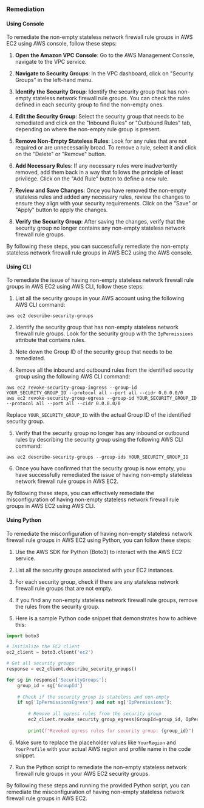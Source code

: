 ### Remediation

#### Using Console

To remediate the non-empty stateless network firewall rule groups in AWS EC2 using AWS console, follow these steps:

1. **Open the Amazon VPC Console**: Go to the AWS Management Console, navigate to the VPC service.

2. **Navigate to Security Groups**: In the VPC dashboard, click on "Security Groups" in the left-hand menu.

3. **Identify the Security Group**: Identify the security group that has non-empty stateless network firewall rule groups. You can check the rules defined in each security group to find the non-empty ones.

4. **Edit the Security Group**: Select the security group that needs to be remediated and click on the "Inbound Rules" or "Outbound Rules" tab, depending on where the non-empty rule group is present.

5. **Remove Non-Empty Stateless Rules**: Look for any rules that are not required or are unnecessarily broad. To remove a rule, select it and click on the "Delete" or "Remove" button.

6. **Add Necessary Rules**: If any necessary rules were inadvertently removed, add them back in a way that follows the principle of least privilege. Click on the "Add Rule" button to define a new rule.

7. **Review and Save Changes**: Once you have removed the non-empty stateless rules and added any necessary rules, review the changes to ensure they align with your security requirements. Click on the "Save" or "Apply" button to apply the changes.

8. **Verify the Security Group**: After saving the changes, verify that the security group no longer contains any non-empty stateless network firewall rule groups.

By following these steps, you can successfully remediate the non-empty stateless network firewall rule groups in AWS EC2 using the AWS console.

#### Using CLI

To remediate the issue of having non-empty stateless network firewall rule groups in AWS EC2 using AWS CLI, follow these steps:

1. List all the security groups in your AWS account using the following AWS CLI command:
```
aws ec2 describe-security-groups
```

2. Identify the security group that has non-empty stateless network firewall rule groups. Look for the security group with the `IpPermissions` attribute that contains rules.

3. Note down the Group ID of the security group that needs to be remediated.

4. Remove all the inbound and outbound rules from the identified security group using the following AWS CLI command:
```
aws ec2 revoke-security-group-ingress --group-id YOUR_SECURITY_GROUP_ID --protocol all --port all --cidr 0.0.0.0/0
aws ec2 revoke-security-group-egress --group-id YOUR_SECURITY_GROUP_ID --protocol all --port all --cidr 0.0.0.0/0
```

Replace `YOUR_SECURITY_GROUP_ID` with the actual Group ID of the identified security group.

5. Verify that the security group no longer has any inbound or outbound rules by describing the security group using the following AWS CLI command:
```
aws ec2 describe-security-groups --group-ids YOUR_SECURITY_GROUP_ID
```

6. Once you have confirmed that the security group is now empty, you have successfully remediated the issue of having non-empty stateless network firewall rule groups in AWS EC2.

By following these steps, you can effectively remediate the misconfiguration of having non-empty stateless network firewall rule groups in AWS EC2 using AWS CLI.

#### Using Python

To remediate the misconfiguration of having non-empty stateless network firewall rule groups in AWS EC2 using Python, you can follow these steps:

1. Use the AWS SDK for Python (Boto3) to interact with the AWS EC2 service.

2. List all the security groups associated with your EC2 instances.

3. For each security group, check if there are any stateless network firewall rule groups that are not empty.

4. If you find any non-empty stateless network firewall rule groups, remove the rules from the security group.

5. Here is a sample Python code snippet that demonstrates how to achieve this:

```python
import boto3

# Initialize the EC2 client
ec2_client = boto3.client('ec2')

# Get all security groups
response = ec2_client.describe_security_groups()

for sg in response['SecurityGroups']:
    group_id = sg['GroupId']
    
    # Check if the security group is stateless and non-empty
    if sg['IpPermissionsEgress'] and not sg['IpPermissions']:
        
        # Remove all egress rules from the security group
        ec2_client.revoke_security_group_egress(GroupId=group_id, IpPermissions=sg['IpPermissionsEgress'])
        
        print(f"Revoked egress rules for security group: {group_id}")
```

6. Make sure to replace the placeholder values like `YourRegion` and `YourProfile` with your actual AWS region and profile name in the code snippet.

7. Run the Python script to remediate the non-empty stateless network firewall rule groups in your AWS EC2 security groups.

By following these steps and running the provided Python script, you can remediate the misconfiguration of having non-empty stateless network firewall rule groups in AWS EC2.

